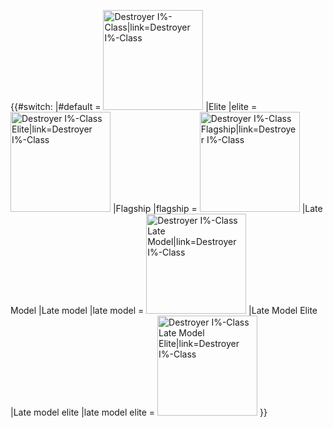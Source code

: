{{#switch: {{{type}}}
|#default = [[File:DD I Class.png|160px|Destroyer I%-Class|link=Destroyer I%-Class]]
|Elite  
|elite = [[File:DD I Class2.png|160px|Destroyer I%-Class Elite|link=Destroyer I%-Class]]
|Flagship  
|flagship = [[File:DD_I_class3.png|160px|Destroyer I%-Class Flagship|link=Destroyer I%-Class]]
|Late Model  
|Late model  
|late model = [[File:DD I Class 4.png|160px|Destroyer I%-Class Late Model|link=Destroyer I%-Class]]
|Late Model Elite  
|Late model elite  
|late model elite = [[File:DD I LM Elite.jpg|160px|Destroyer I%-Class Late Model Elite|link=Destroyer I%-Class]]
}}